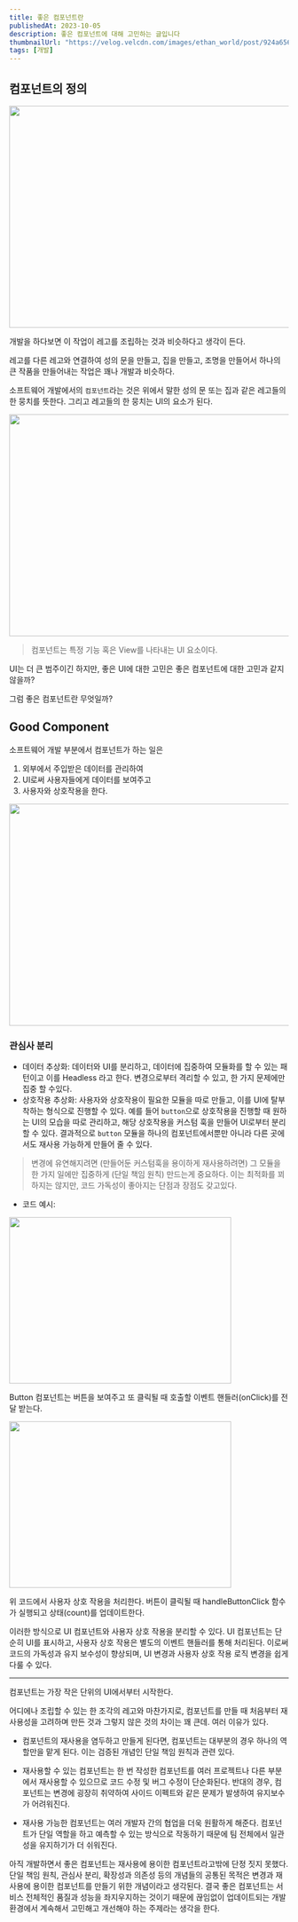 ```yaml
---
title: 좋은 컴포넌트란
publishedAt: 2023-10-05
description: 좋은 컴포넌트에 대해 고민하는 글입니다
thumbnailUrl: "https://velog.velcdn.com/images/ethan_world/post/924a656a-26e1-44c2-ac16-67e6e8fe87fa/image.png"
tags: [개발]
---
```


## 컴포넌트의 정의

<Image
  src="https://velog.velcdn.com/images/ethan_world/post/924a656a-26e1-44c2-ac16-67e6e8fe87fa/image.png"
  width="600"
  height="400"
/>

개발을 하다보면 이 작업이 레고를 조립하는 것과 비슷하다고 생각이 든다.

레고를 다른 레고와 연결하여 성의 문을 만들고, 집을 만들고, 조명을 만들어서 하나의 큰 작품을 만들어내는 작업은 꽤나 개발과 비슷하다.

소프트웨어 개발에서의 `컴포넌트`라는 것은 위에서 말한 성의 문 또는 집과 같은 레고들의 한 뭉치를 뜻한다. 그리고 레고들의 한 뭉치는 UI의 요소가 된다.

<Image
  src="https://velog.velcdn.com/images/ethan_world/post/9e416714-7c89-4d32-950e-d7382a4218b8/image.png"
  width="600"
  height="400"
/>

> 컴포넌트는 특정 기능 혹은 View를 나타내는 UI 요소이다.

UI는 더 큰 범주이긴 하지만, 좋은 UI에 대한 고민은 좋은 컴포넌트에 대한 고민과 같지 않을까?

그럼 좋은 컴포넌트란 무엇일까?

## Good Component

소프트웨어 개발 부분에서 컴포넌트가 하는 일은

1. 외부에서 주입받은 데이터를 관리하여
2. UI로써 사용자들에게 데이터를 보여주고
3. 사용자와 상호작용을 한다.

<Image
  src="https://velog.velcdn.com/images/ethan_world/post/ee1621af-c37e-401f-b8f2-041b247a77e2/image.png"
  width="700"
  height="400"
/>

### 관심사 분리

- 데이터 추상화: 데이터와 UI를 분리하고, 데이터에 집중하여 모듈화를 할 수 있는 패턴이고 이를 Headless 라고 한다. 변경으로부터 격리할 수 있고, 한 가지 문제에만 집중 할 수있다.
- 상호작용 추상화: 사용자와 상호작용이 필요한 모듈을 따로 만들고, 이를 UI에 탈부착하는 형식으로 진행할 수 있다. 예를 들어 `button`으로 상호작용을 진행할 때 원하는 UI의 모습을 따로 관리하고, 해당 상호작용을 커스텀 훅을 만들어 UI로부터 분리할 수 있다. 결과적으로 `button` 모듈을 하나의 컴포넌트에서뿐만 아니라 다른 곳에서도 재사용 가능하게 만들어 줄 수 있다.

> 변경에 유연해지려면 (만들어둔 커스텀훅을 용이하게 재사용하려면) 그 모듈을 한 가지 일에만 집중하게 (단일 책임 원칙) 만드는게 중요하다. 이는 최적화를 꾀하지는 않지만, 코드 가독성이 좋아지는 단점과 장점도 갖고있다.

- 코드 예시:

<Image
  src="https://velog.velcdn.com/images/ethan_world/post/c05f1f43-ee75-4e61-a0d9-8f5872d29281/image.png"
  width="400"
  height="300"
/>

Button 컴포넌트는 버튼을 보여주고 또 클릭될 때 호출할 이벤트 핸들러(onClick)를 전달 받는다.

<Image
  src="https://velog.velcdn.com/images/ethan_world/post/a7692ff8-1a40-41e0-9058-ed9e976ded67/image.png"
  width="400"
  height="300"
/>

위 코드에서 사용자 상호 작용을 처리한다. 버튼이 클릭될 때 handleButtonClick 함수가 실행되고 상태(count)를 업데이트한다.

이러한 방식으로 UI 컴포넌트와 사용자 상호 작용을 분리할 수 있다. UI 컴포넌트는 단순히 UI를 표시하고, 사용자 상호 작용은 별도의 이벤트 핸들러를 통해 처리된다. 이로써 코드의 가독성과 유지 보수성이 향상되며, UI 변경과 사용자 상호 작용 로직 변경을 쉽게 다룰 수 있다.

---

컴포넌트는 가장 작은 단위의 UI에서부터 시작한다.

어디에나 조립할 수 있는 한 조각의 레고와 마찬가지로, 컴포넌트를 만들 때 처음부터 재사용성을 고려하며 만든 것과 그렇지 않은 것의 차이는 꽤 큰데. 여러 이유가 있다.

- 컴포넌트의 재사용을 염두하고 만들게 된다면, 컴포넌트는 대부분의 경우 하나의 역할만을 맡게 된다. 이는 검증된 개념인 단일 책임 원칙과 관련 있다.

- 재사용할 수 있는 컴포넌트는 한 번 작성한 컴포넌트를 여러 프로젝트나 다른 부분에서 재사용할 수 있으므로 코드 수정 및 버그 수정이 단순화된다. 반대의 경우, 컴포넌트는 변경에 굉장히 취약하여 사이드 이펙트와 같은 문제가 발생하여 유지보수가 어려워진다.

- 재사용 가능한 컴포넌트는 여러 개발자 간의 협업을 더욱 원활하게 해준다. 컴포넌트가 단일 역할을 하고 예측할 수 있는 방식으로 작동하기 때문에 팀 전체에서 일관성을 유지하기가 더 쉬워진다.

아직 개발하면서 좋은 컴포넌트는 재사용에 용이한 컴포넌트라고밖에 단정 짓지 못했다. 단일 책임 원칙, 관심사 분리, 확장성과 의존성 등의 개념들의 공통된 목적은 변경과 재사용에 용이한 컴포넌트를 만들기 위한 개념이라고 생각된다. 결국 좋은 컴포넌트는 서비스 전체적인 품질과 성능을 좌지우지하는 것이기 때문에 끊임없이 업데이트되는 개발 환경에서 계속해서 고민해고 개선해야 하는 주제라는 생각을 한다.
